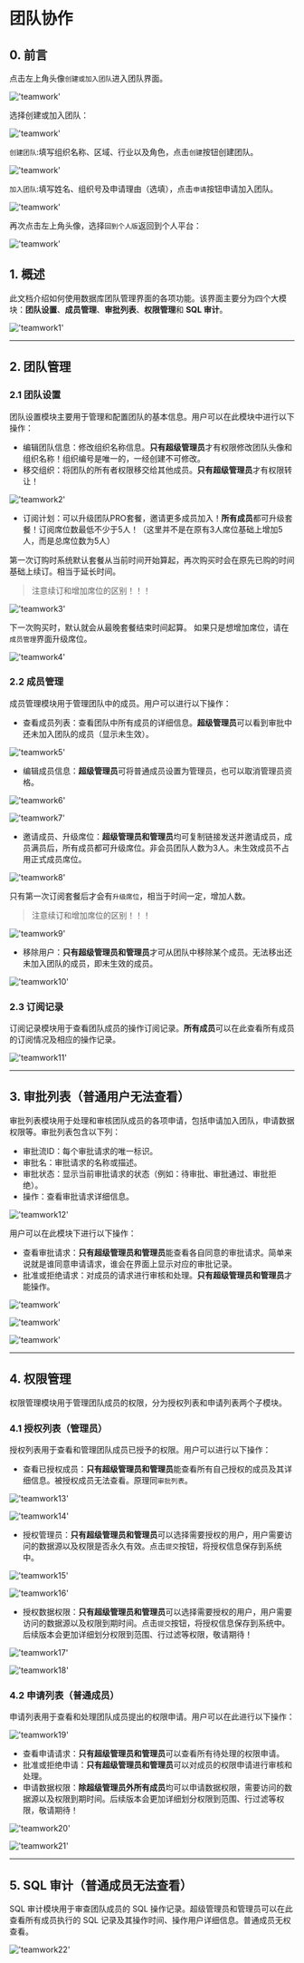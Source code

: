 # 团队协作

## 0. 前言

点击左上角头像`创建或加入团队`进入团队界面。

!['teamwork'](/image/teamwork/teamwork01.png)

选择创建或加入团队：

!['teamwork'](/image/teamwork/teamwork02.png)

`创建团队`:填写组织名称、区域、行业以及角色，点击`创建`按钮创建团队。

!['teamwork'](/image/teamwork/teamwork03.png)

`加入团队`:填写姓名、组织号及申请理由（选填），点击`申请`按钮申请加入团队。

!['teamwork'](/image/teamwork/teamwork04.png)

再次点击左上角头像，选择`回到个人版`返回到个人平台：

!['teamwork'](/image/teamwork/teamwork05.png)

## 1. 概述
此文档介绍如何使用数据库团队管理界面的各项功能。该界面主要分为四个大模块：**团队设置**、**成员管理**、**审批列表**、**权限管理**和 **SQL 审计**。

!['teamwork1'](/image/teamwork/teamwork1.png)


---

## 2. 团队管理
### 2.1 团队设置
团队设置模块主要用于管理和配置团队的基本信息。用户可以在此模块中进行以下操作：
- 编辑团队信息：修改组织名称信息。**只有超级管理员**才有权限修改团队头像和组织名称！组织编号是唯一的，一经创建不可修改。
- 移交组织：将团队的所有者权限移交给其他成员。**只有超级管理员**才有权限转让！

!['teamwork2'](/image/teamwork/teamwork2.png)

- 订阅计划：可以升级团队PRO套餐，邀请更多成员加入！**所有成员**都可升级套餐！订阅席位数最低不少于5人！（这里并不是在原有3人席位基础上增加5人，而是总席位数为5人）

第一次订购时系统默认套餐从当前时间开始算起，再次购买时会在原先已购的时间基础上续订。相当于延长时间。

> 注意续订和增加席位的区别！！！

!['teamwork3'](/image/teamwork/teamwork3.png)

下一次购买时，默认就会从最晚套餐结束时间起算。
如果只是想增加席位，请在`成员管理`界面升级席位。

!['teamwork4'](/image/teamwork/teamwork4.png)

### 2.2 成员管理
成员管理模块用于管理团队中的成员。用户可以进行以下操作：
- 查看成员列表：查看团队中所有成员的详细信息。**超级管理员**可以看到审批中还未加入团队的成员（显示未生效）。

!['teamwork5'](/image/teamwork/teamwork5.png)

- 编辑成员信息：**超级管理员**可将普通成员设置为管理员，也可以取消管理员资格。

!['teamwork6'](/image/teamwork/teamwork6.png)

!['teamwork7'](/image/teamwork/teamwork7.png)

- 邀请成员、升级席位：**超级管理员和管理员**均可复制链接发送并邀请成员，成员满员后，所有成员都可升级席位。非会员团队人数为3人。未生效成员不占用正式成员席位。

!['teamwork8'](/image/teamwork/teamwork8.png)

只有第一次订阅套餐后才会有`升级席位`，相当于时间一定，增加人数。

> 注意续订和增加席位的区别！！！

!['teamwork9'](/image/teamwork/teamwork9.png)

- 移除用户：**只有超级管理员和管理员**才可从团队中移除某个成员。无法移出还未加入团队的成员，即未生效的成员。

!['teamwork10'](/image/teamwork/teamwork10.png)

### 2.3 订阅记录
订阅记录模块用于查看团队成员的操作订阅记录。**所有成员**可以在此查看所有成员的订阅情况及相应的操作记录。

!['teamwork11'](/image/teamwork/teamwork11.png)

---

## 3. 审批列表（普通用户无法查看）
审批列表模块用于处理和审核团队成员的各项申请，包括申请加入团队，申请数据权限等。审批列表包含以下列：
- 审批流ID：每个审批请求的唯一标识。
- 审批名：审批请求的名称或描述。
- 审批状态：显示当前审批请求的状态（例如：待审批、审批通过、审批拒绝）。
- 操作：查看审批请求详细信息。

!['teamwork12'](/image/teamwork/teamwork12.png)

用户可以在此模块下进行以下操作：
- 查看审批请求：**只有超级管理员和管理员**能查看各自同意的审批请求。简单来说就是谁同意申请请求，谁会在界面上显示对应的审批记录。
- 批准或拒绝请求：对成员的请求进行审核和处理。**只有超级管理员和管理员**才能操作。

!['teamwork'](/image/teamwork/teamwork06.png)

!['teamwork'](/image/teamwork/teamwork07.png)

!['teamwork'](/image/teamwork/teamwork08.png)

---

## 4. 权限管理
权限管理模块用于管理团队成员的权限，分为授权列表和申请列表两个子模块。
### 4.1 授权列表（管理员）
授权列表用于查看和管理团队成员已授予的权限。用户可以进行以下操作：
- 查看已授权成员：**只有超级管理员和管理员**能查看所有自己授权的成员及其详细信息。被授权成员无法查看。原理同`审批列表`。

!['teamwork13'](/image/teamwork/teamwork13.png)

!['teamwork14'](/image/teamwork/teamwork14.png)


- 授权管理员：**只有超级管理员和管理员**可以选择需要授权的用户，用户需要访问的数据源以及权限是否永久有效。点击`提交`按钮，将授权信息保存到系统中。


!['teamwork15'](/image/teamwork/teamwork15.png)

!['teamwork16'](/image/teamwork/teamwork16.png)

- 授权数据权限：**只有超级管理员和管理员**可以选择需要授权的用户，用户需要访问的数据源以及权限到期时间。点击`提交`按钮，将授权信息保存到系统中。后续版本会更加详细划分权限到范围、行过滤等权限，敬请期待！

!['teamwork17'](/image/teamwork/teamwork17.png)

!['teamwork18'](/image/teamwork/teamwork18.png)

### 4.2 申请列表（普通成员）
申请列表用于查看和处理团队成员提出的权限申请。用户可以在此进行以下操作：

!['teamwork19'](/image/teamwork/teamwork19.png)

- 查看申请请求：**只有超级管理员和管理员**可以查看所有待处理的权限申请。
- 批准或拒绝申请：**只有超级管理员和管理员**可以对成员的权限申请进行审核和处理。
- 申请数据权限：**除超级管理员外所有成员**均可以申请数据权限，需要访问的数据源以及权限到期时间。后续版本会更加详细划分权限到范围、行过滤等权限，敬请期待！

!['teamwork20'](/image/teamwork/teamwork20.png)

!['teamwork21'](/image/teamwork/teamwork21.png)

---

## 5. SQL 审计（普通成员无法查看）
SQL 审计模块用于审查团队成员的 SQL 操作记录。超级管理员和管理员可以在此查看所有成员执行的 SQL 记录及其操作时间、操作用户详细信息。普通成员无权查看。


!['teamwork22'](/image/teamwork/teamwork22.png)


